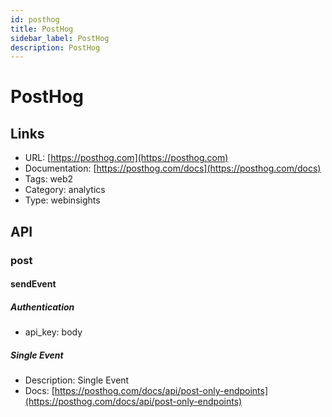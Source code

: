 ```yaml
---
id: posthog
title: PostHog
sidebar_label: PostHog
description: PostHog
---
```


# PostHog

## Links

* URL: [https://posthog.com](https://posthog.com)
* Documentation: [https://posthog.com/docs](https://posthog.com/docs)
* Tags: web2
* Category: analytics
* Type: webinsights

## API

### post

#### sendEvent

##### Authentication

* api_key: body

##### Single Event

* Description: Single Event
* Docs: [https://posthog.com/docs/api/post-only-endpoints](https://posthog.com/docs/api/post-only-endpoints)
